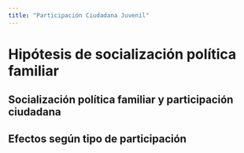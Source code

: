 ```yaml
---
title: "Participación Ciudadana Juvenil"
---
```


# Hipótesis de socialización política familiar

## Socialización política familiar y participación ciudadana
## Efectos según tipo de participación